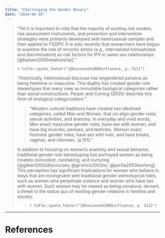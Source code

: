 ```yaml
---
title: "Challenging the Gender Binary"
date: "2014-04-10"
---
```


> "Yet it is important to note that the majority of existing risk models, risk assessment instruments, and prevention and intervention strategies were primarily developed with heterosexual samples and then applied to FSSIPV. It is only recently that researchers have begun to examine the role of minority stress (e.g., internalized homophobia and discrimination) as risk factors for IPV in same-sex relationships [@balsam2005relationship]."
>
> `r tufte::quote_footer("[@hassouneh2008influence, p. 311]")`
>
> "Historically, heterosexual discouse has engendered persons as being feminine or masculine. This duality has created gender role stereotypes that many view as immutable biological categories rather than social constructions. Perper and Cornog (2000) describe this form of biological categorization:"
>
> > "Western cultural traditions have created two idealized categories, called Man and Woman, that co-align gender roles, sexual activities, and anatomy. In everyday and vivid words, Men enact masculine gender roles, have sex with women, and have big muscles, penises, and testicles. Women enact feminine gender roles, have sex with men, and have breats, vaginas, and clitorises. (p.101)."
>
> In addition to focusing on women’s anatomy and sexual behavior, traditional gender role stereotyping has portrayed women as being innately nonviolent, caretaking, and nurturing [@gilbert2002discourses; @girshick2002no; @perilla2003working]. This perception has significant implications for women who behave in ways that are incongruent with traditional gender stereotypical roles, such as women who perpetrate violence and women who have sex with women. Such women may be viewed as being unnatural, deviant, a threat to the status quo of existing gender relations in families and society.
>
> > `r tufte::quote_footer("[@hassouneh2008influence, p. 312]")`

-----

# References

<div class="refs">
